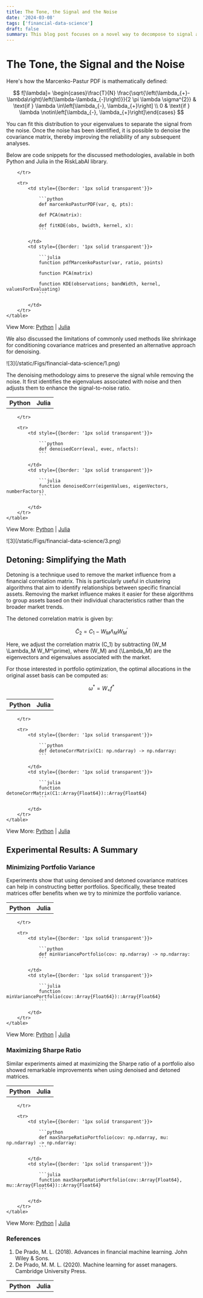 ```yaml
---
title: The Tone, the Signal and the Noise
date: '2024-03-08'
tags: ['financial-data-science']
draft: false
summary: This blog post focuses on a novel way to decompose to signal and noise.
---
```


<TOCInline toc={props.toc} exclude="The Tone, the Signal and the Noise" asDisclosure />

<div style={{marginBottom: '2rem'}}/>

# The Tone, the Signal and the Noise

Here's how the Marcenko-Pastur PDF is mathematically defined:

$$
f[\lambda]= \begin{cases}\frac{T}{N} \frac{\sqrt{\left(\lambda_{+}-\lambda\right)\left(\lambda-\lambda_{-}\right)}}{2 \pi \lambda \sigma^{2}} & \text{if } \lambda \in\left[\lambda_{-}, \lambda_{+}\right] \\ 0 & \text{if } \lambda \notin\left[\lambda_{-}, \lambda_{+}\right]\end{cases}
$$

You can fit this distribution to your eigenvalues to separate the signal from the noise. Once the noise has been identified, it is possible to denoise the covariance matrix, thereby improving the reliability of any subsequent analyses.

Below are code snippets for the discussed methodologies, available in both Python and Julia in the RiskLabAI library.


<div style={{display: 'flex', justifyContent: 'center'}}>
    <table style={{tableLayout: 'fixed', width: '90%'}}>
        <tr>
            <th style={{width: '50%', textAlign: 'center', color: 'darkgoldenrod', fontFamily:'sans-serif', fontSize: '1.25rem',}}>Python</th>
            <th style={{width: '50%', textAlign: 'center', color: 'rebeccapurple', fontFamily:'sans-serif', fontSize: '1.25rem', }}>Julia</th>

        </tr>

        <tr>
            <td style={{border: '1px solid transparent'}}>

                ```python
                def marcenkoPasturPDF(var, q, pts):

                def PCA(matrix):

                def fitKDE(obs, bwidth, kernel, x):
                ```

            </td>
            <td style={{border: '1px solid transparent'}}>

                ```julia
                function pdfMarcenkoPastur(var, ratio, points)

                function PCA(matrix)

                function KDE(observations; bandWidth, kernel, valuesForEvaluating)
                ```

            </td>
        </tr>
    </table>
</div>

View More: [Python](https://www.github.com/risklabai/RiskLabAI.py) | [Julia](https://www.github.com/risklabai/RiskLabAI.jl)


We also discussed the limitations of commonly used methods like shrinkage for conditioning covariance matrices and presented an alternative approach for denoising.

<div className="my-1 overflow-hidden px-2 xl:my-1 xl:w-1/2 xl:px-2" style={{display: 'block', marginLeft: 'auto', marginRight: 'auto', width: '90%', alignItems: 'center', justifyContent: 'center'}}>
    ![3](/static/Figs/financial-data-science/1.png)
</div>

The denoising methodology aims to preserve the signal while removing the noise. It first identifies the eigenvalues associated with noise and then adjusts them to enhance the signal-to-noise ratio.

<div style={{display: 'flex', justifyContent: 'center'}}>
    <table style={{tableLayout: 'fixed', width: '90%'}}>
        <tr>
            <th style={{width: '50%', textAlign: 'center', color: 'darkgoldenrod', fontFamily:'sans-serif', fontSize: '1.25rem',}}>Python</th>
            <th style={{width: '50%', textAlign: 'center', color: 'rebeccapurple', fontFamily:'sans-serif', fontSize: '1.25rem', }}>Julia</th>

        </tr>

        <tr>
            <td style={{border: '1px solid transparent'}}>

                ```python
                def denoisedCorr(eval, evec, nfacts):
                ```

            </td>
            <td style={{border: '1px solid transparent'}}>

                ```julia
                function denoisedCorr(eigenValues, eigenVectors, numberFactors)
                ```

            </td>
        </tr>
    </table>
</div>

View More: [Python](https://www.github.com/risklabai/RiskLabAI.py) | [Julia](https://www.github.com/risklabai/RiskLabAI.jl)


<div className="my-1 overflow-hidden px-2 xl:my-1 xl:w-1/2 xl:px-2" style={{display: 'block', marginLeft: 'auto', marginRight: 'auto', width: '90%', alignItems: 'center', justifyContent: 'center'}}>
    ![3](/static/Figs/financial-data-science/3.png)
</div>


## Detoning: Simplifying the Math

Detoning is a technique used to remove the market influence from a financial correlation matrix. This is particularly useful in clustering algorithms that aim to identify relationships between specific financial assets. Removing the market influence makes it easier for these algorithms to group assets based on their individual characteristics rather than the broader market trends. 

The detoned correlation matrix is given by:

$$
\tilde{C}_2 = C_1 - W_M \Lambda_M W_M^\prime
$$

Here, we adjust the correlation matrix \(C_1\) by subtracting \(W_M \Lambda_M W_M^\prime\), where \(W_M\) and \(\Lambda_M\) are the eigenvectors and eigenvalues associated with the market.

For those interested in portfolio optimization, the optimal allocations in the original asset basis can be computed as:

$$
\omega^{*} = W_{+} f^{*}
$$

<div style={{display: 'flex', justifyContent: 'center'}}>
    <table style={{tableLayout: 'fixed', width: '90%'}}>
        <tr>
            <th style={{width: '50%', textAlign: 'center', color: 'darkgoldenrod', fontFamily:'sans-serif', fontSize: '1.25rem',}}>Python</th>
            <th style={{width: '50%', textAlign: 'center', color: 'rebeccapurple', fontFamily:'sans-serif', fontSize: '1.25rem', }}>Julia</th>

        </tr>

        <tr>
            <td style={{border: '1px solid transparent'}}>

                ```python
                def detoneCorrMatrix(C1: np.ndarray) -> np.ndarray:
                ```

            </td>
            <td style={{border: '1px solid transparent'}}>

                ```julia
                function detoneCorrMatrix(C1::Array{Float64})::Array{Float64}
                ```

            </td>
        </tr>
    </table>
</div>

View More: [Python](https://www.github.com/risklabai/RiskLabAI.py) | [Julia](https://www.github.com/risklabai/RiskLabAI.jl)


## Experimental Results: A Summary

### Minimizing Portfolio Variance

Experiments show that using denoised and detoned covariance matrices can help in constructing better portfolios. Specifically, these treated matrices offer benefits when we try to minimize the portfolio variance. 

<div style={{display: 'flex', justifyContent: 'center'}}>
    <table style={{tableLayout: 'fixed', width: '90%'}}>
        <tr>
            <th style={{width: '50%', textAlign: 'center', color: 'darkgoldenrod', fontFamily:'sans-serif', fontSize: '1.25rem',}}>Python</th>
            <th style={{width: '50%', textAlign: 'center', color: 'rebeccapurple', fontFamily:'sans-serif', fontSize: '1.25rem', }}>Julia</th>

        </tr>

        <tr>
            <td style={{border: '1px solid transparent'}}>

                ```python
                def minVariancePortfolio(cov: np.ndarray) -> np.ndarray:
                ```

            </td>
            <td style={{border: '1px solid transparent'}}>

                ```julia
                function minVariancePortfolio(cov::Array{Float64})::Array{Float64}
                ```

            </td>
        </tr>
    </table>
</div>

View More: [Python](https://www.github.com/risklabai/RiskLabAI.py) | [Julia](https://www.github.com/risklabai/RiskLabAI.jl)

### Maximizing Sharpe Ratio

Similar experiments aimed at maximizing the Sharpe ratio of a portfolio also showed remarkable improvements when using denoised and detoned matrices. 

<div style={{display: 'flex', justifyContent: 'center'}}>
    <table style={{tableLayout: 'fixed', width: '90%'}}>
        <tr>
            <th style={{width: '50%', textAlign: 'center', color: 'darkgoldenrod', fontFamily:'sans-serif', fontSize: '1.25rem',}}>Python</th>
            <th style={{width: '50%', textAlign: 'center', color: 'rebeccapurple', fontFamily:'sans-serif', fontSize: '1.25rem', }}>Julia</th>

        </tr>

        <tr>
            <td style={{border: '1px solid transparent'}}>

                ```python
                def maxSharpeRatioPortfolio(cov: np.ndarray, mu: np.ndarray) -> np.ndarray:
                ```

            </td>
            <td style={{border: '1px solid transparent'}}>

                ```julia
                function maxSharpeRatioPortfolio(cov::Array{Float64}, mu::Array{Float64})::Array{Float64}
                ```

            </td>
        </tr>
    </table>
</div>

View More: [Python](https://www.github.com/risklabai/RiskLabAI.py) | [Julia](https://www.github.com/risklabai/RiskLabAI.jl)

### References

1. De Prado, M. L. (2018). Advances in financial machine learning. John Wiley & Sons.
2. De Prado, M. M. L. (2020). Machine learning for asset managers. Cambridge University Press.
